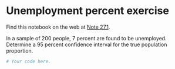 # Unemployment percent exercise


Find this notebook on the web at
<a class="quarto-xref" href="https://resampling-stats.github.io/edition-3-r/confidence_2.html#nte-unemployment_percent_exercise">Note <span>27.1</span></a>.

In a sample of 200 people, 7 percent are found to be unemployed.
Determine a 95 percent confidence interval for the true population
proportion.

```r
# Your code here.
```
